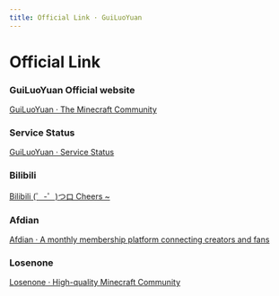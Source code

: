 ```yaml
---
title: Official Link · GuiLuoYuan
---
```


# Official Link


### GuiLuoYuan Official website

[GuiLuoYuan · The Minecraft Community](https://spark.yaasasi.cn/)

### Service Status

[GuiLuoYuan · Service Status](https://status.yaasasi.cn/status/guiluo)

### Bilibili

[Bilibili (゜-゜)つロ Cheers ~](https://space.bilibili.com/407689732)

### Afdian

[Afdian · A monthly membership platform connecting creators and fans](https://afdian.net/@Yaasasi)

### Losenone

[Losenone · High-quality Minecraft Community](https://www.losenone.cn/)